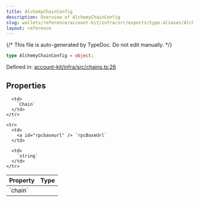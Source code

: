 ```yaml
---
title: AlchemyChainConfig
description: Overview of AlchemyChainConfig
slug: wallets/reference/account-kit/infra/src/exports/type-aliases/AlchemyChainConfig
layout: reference
---
```


{/* This file is auto-generated by TypeDoc. Do not edit manually. */}

```ts
type AlchemyChainConfig = object;
```

Defined in: [account-kit/infra/src/chains.ts:26](https://github.com/alchemyplatform/aa-sdk/blob/9f926c402d1661309abbf8eae8431e52e8c5e53f/account-kit/infra/src/chains.ts#L26)

## Properties

<table>
  <thead>
    <tr>
      <th align="left">Property</th>
      <th align="left">Type</th>
    </tr>
  </thead>

  <tbody>
    <tr>
      <td>
        <a id="chain" /> `chain`
      </td>

      <td>
        `Chain`
      </td>
    </tr>

    <tr>
      <td>
        <a id="rpcbaseurl" /> `rpcBaseUrl`
      </td>

      <td>
        `string`
      </td>
    </tr>

  </tbody>
</table>
